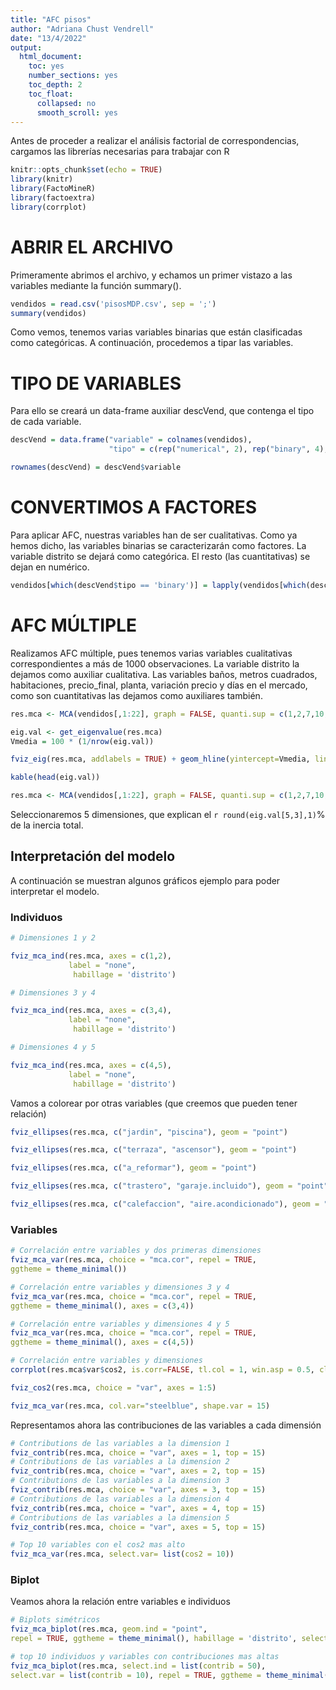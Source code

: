---
title: "AFC pisos"
author: "Adriana Chust Vendrell"
date: "13/4/2022"
output:
  html_document:
    toc: yes
    number_sections: yes
    toc_depth: 2
    toc_float:
      collapsed: no
      smooth_scroll: yes
---


Antes de proceder a realizar el análisis factorial de correspondencias, cargamos las librerías necesarias para trabajar con R

```{r setup, include=FALSE}
knitr::opts_chunk$set(echo = TRUE)
library(knitr)
library(FactoMineR)
library(factoextra)
library(corrplot)
```

# ABRIR EL ARCHIVO

Primeramente abrimos el archivo, y echamos un primer vistazo a las variables mediante la función summary().

```{r abrir}
vendidos = read.csv('pisosMDP.csv', sep = ';')
summary(vendidos)
```
Como vemos, tenemos varias variables binarias que están clasificadas como categóricas. A continuación, procedemos a tipar las variables.


# TIPO DE VARIABLES

Para ello se creará un data-frame auxiliar descVend, que contenga el tipo de cada variable. 

```{r tipo variables}
descVend = data.frame("variable" = colnames(vendidos),
                      "tipo" = c(rep("numerical", 2), rep("binary", 4), "numerical", rep("binary", 2), "numerical", "categorical", rep("binary", 7), "numerical", rep("binary", 1), rep("numerical",2)),stringsAsFactors = FALSE)

rownames(descVend) = descVend$variable

```


# CONVERTIMOS A FACTORES

Para aplicar AFC, nuestras variables han de ser cualitativas. Como ya hemos dicho, las variables binarias se caracterizarán como factores. La variable distrito se dejará como categórica. El resto (las cuantitativas) se dejan en numérico.

```{r factores}
vendidos[which(descVend$tipo == 'binary')] = lapply(vendidos[which(descVend$tipo == 'binary')], as.factor)

```


# AFC MÚLTIPLE

Realizamos AFC múltiple, pues tenemos varias variables cualitativas correspondientes a más de 1000 observaciones.
La variable distrito la dejamos como auxiliar cualitativa.
Las variables baños, metros cuadrados, habitaciones, precio_final, planta, variación precio y días en el mercado, como son cuantitativas las dejamos como auxiliares también.


```{r afc}
res.mca <- MCA(vendidos[,1:22], graph = FALSE, quanti.sup = c(1,2,7,10,19,21,22), quali.sup = 11) 

eig.val <- get_eigenvalue(res.mca)
Vmedia = 100 * (1/nrow(eig.val))

fviz_eig(res.mca, addlabels = TRUE) + geom_hline(yintercept=Vmedia, linetype=2, color="red") 

kable(head(eig.val))

res.mca <- MCA(vendidos[,1:22], graph = FALSE, quanti.sup = c(1,2,7,10,19,21,22), quali.sup = 11, ncp = 5)
```


Seleccionaremos 5 dimensiones, que explican el `r round(eig.val[5,3],1)`% de la inercia total.

## Interpretación del modelo

A continuación se muestran algunos gráficos ejemplo para poder interpretar el modelo.

### Individuos

```{r mca3, fig.width=5, fig.height=5}

# Dimensiones 1 y 2

fviz_mca_ind(res.mca, axes = c(1,2),
             label = "none",
              habillage = 'distrito')

# Dimensiones 3 y 4

fviz_mca_ind(res.mca, axes = c(3,4),
             label = "none",
              habillage = 'distrito')

# Dimensiones 4 y 5

fviz_mca_ind(res.mca, axes = c(4,5),
             label = "none",
              habillage = 'distrito')

```

Vamos a colorear por otras variables (que creemos que pueden tener relación)

```{r otras variables}
fviz_ellipses(res.mca, c("jardin", "piscina"), geom = "point")
```

```{r otras variables2}
fviz_ellipses(res.mca, c("terraza", "ascensor"), geom = "point")
```

```{r otras variables3}
fviz_ellipses(res.mca, c("a_reformar"), geom = "point")
```

```{r otras variables4}
fviz_ellipses(res.mca, c("trastero", "garaje.incluido"), geom = "point")
```

```{r otras variables5}
fviz_ellipses(res.mca, c("calefaccion", "aire.acondicionado"), geom = "point")
```


### Variables


```{r mca4, fig.width=5, fig.height=5}

# Correlación entre variables y dos primeras dimensiones
fviz_mca_var(res.mca, choice = "mca.cor", repel = TRUE, 
ggtheme = theme_minimal())

# Correlación entre variables y dimensiones 3 y 4
fviz_mca_var(res.mca, choice = "mca.cor", repel = TRUE, 
ggtheme = theme_minimal(), axes = c(3,4))

# Correlación entre variables y dimensiones 4 y 5
fviz_mca_var(res.mca, choice = "mca.cor", repel = TRUE, 
ggtheme = theme_minimal(), axes = c(4,5))

# Correlación entre variables y dimensiones
corrplot(res.mca$var$cos2, is.corr=FALSE, tl.col = 1, win.asp = 0.5, cl.ratio = 0.3, cl.cex = 0.8)

fviz_cos2(res.mca, choice = "var", axes = 1:5)

fviz_mca_var(res.mca, col.var="steelblue", shape.var = 15)

```


Representamos ahora las contribuciones de las variables a cada dimensión

```{r variables2}

# Contributions de las variables a la dimension 1
fviz_contrib(res.mca, choice = "var", axes = 1, top = 15)
# Contributions de las variables a la dimension 2
fviz_contrib(res.mca, choice = "var", axes = 2, top = 15)
# Contributions de las variables a la dimension 3
fviz_contrib(res.mca, choice = "var", axes = 3, top = 15)
# Contributions de las variables a la dimension 4
fviz_contrib(res.mca, choice = "var", axes = 4, top = 15)
# Contributions de las variables a la dimension 5
fviz_contrib(res.mca, choice = "var", axes = 5, top = 15)

# Top 10 variables con el cos2 mas alto
fviz_mca_var(res.mca, select.var= list(cos2 = 10))

```


### Biplot

Veamos ahora la relación entre variables e individuos

```{r mca5, fig.width=5, fig.height=5}

# Biplots simétricos
fviz_mca_biplot(res.mca, geom.ind = "point",
repel = TRUE, ggtheme = theme_minimal(), habillage = 'distrito', select.var = list(contrib = 10), col.var = 'black')

# top 10 individuos y variables con contribuciones mas altas
fviz_mca_biplot(res.mca, select.ind = list(contrib = 50), 
select.var = list(contrib = 10), repel = TRUE, ggtheme = theme_minimal(), habillage = 'distrito', label = 'var', col.var = 'black')
```